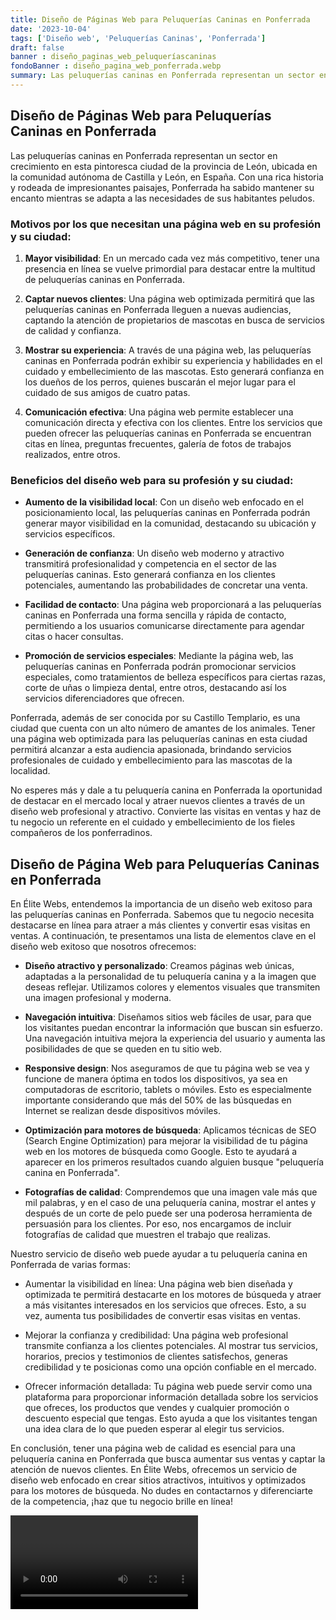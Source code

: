 ```yaml
---
title: Diseño de Páginas Web para Peluquerías Caninas en Ponferrada
date: '2023-10-04'
tags: ['Diseño web', 'Peluquerías Caninas', 'Ponferrada']
draft: false
banner : diseño_paginas_web_peluqueríascaninas
fondoBanner : diseño_pagina_web_ponferrada.webp
summary: Las peluquerías caninas en Ponferrada representan un sector en crecimiento en esta pintoresca ciudad de la provincia de León, ubicada en la comunidad autónoma de Castilla y León, en España. Con una rica historia y rodeada de impresionantes paisajes, Ponferrada ha sabido mantener su encanto mientras se adapta a las necesidades de sus habitantes peludos.
---
```


## Diseño de Páginas Web para Peluquerías Caninas en Ponferrada

Las peluquerías caninas en Ponferrada representan un sector en crecimiento en esta pintoresca ciudad de la provincia de León, ubicada en la comunidad autónoma de Castilla y León, en España. Con una rica historia y rodeada de impresionantes paisajes, Ponferrada ha sabido mantener su encanto mientras se adapta a las necesidades de sus habitantes peludos.

### Motivos por los que necesitan una página web en su profesión y su ciudad:

1. **Mayor visibilidad**: En un mercado cada vez más competitivo, tener una presencia en línea se vuelve primordial para destacar entre la multitud de peluquerías caninas en Ponferrada.

2. **Captar nuevos clientes**: Una página web optimizada permitirá que las peluquerías caninas en Ponferrada lleguen a nuevas audiencias, captando la atención de propietarios de mascotas en busca de servicios de calidad y confianza.

3. **Mostrar su experiencia**: A través de una página web, las peluquerías caninas en Ponferrada podrán exhibir su experiencia y habilidades en el cuidado y embellecimiento de las mascotas. Esto generará confianza en los dueños de los perros, quienes buscarán el mejor lugar para el cuidado de sus amigos de cuatro patas.

4. **Comunicación efectiva**: Una página web permite establecer una comunicación directa y efectiva con los clientes. Entre los servicios que pueden ofrecer las peluquerías caninas en Ponferrada se encuentran citas en línea, preguntas frecuentes, galería de fotos de trabajos realizados, entre otros.

### Beneficios del diseño web para su profesión y su ciudad:

- **Aumento de la visibilidad local**: Con un diseño web enfocado en el posicionamiento local, las peluquerías caninas en Ponferrada podrán generar mayor visibilidad en la comunidad, destacando su ubicación y servicios específicos.

- **Generación de confianza**: Un diseño web moderno y atractivo transmitirá profesionalidad y competencia en el sector de las peluquerías caninas. Esto generará confianza en los clientes potenciales, aumentando las probabilidades de concretar una venta.

- **Facilidad de contacto**: Una página web proporcionará a las peluquerías caninas en Ponferrada una forma sencilla y rápida de contacto, permitiendo a los usuarios comunicarse directamente para agendar citas o hacer consultas.

- **Promoción de servicios especiales**: Mediante la página web, las peluquerías caninas en Ponferrada podrán promocionar servicios especiales, como tratamientos de belleza específicos para ciertas razas, corte de uñas o limpieza dental, entre otros, destacando así los servicios diferenciadores que ofrecen.

Ponferrada, además de ser conocida por su Castillo Templario, es una ciudad que cuenta con un alto número de amantes de los animales. Tener una página web optimizada para las peluquerías caninas en esta ciudad permitirá alcanzar a esta audiencia apasionada, brindando servicios profesionales de cuidado y embellecimiento para las mascotas de la localidad.

No esperes más y dale a tu peluquería canina en Ponferrada la oportunidad de destacar en el mercado local y atraer nuevos clientes a través de un diseño web profesional y atractivo. Convierte las visitas en ventas y haz de tu negocio un referente en el cuidado y embellecimiento de los fieles compañeros de los ponferradinos.

<GifSeo />

<Cta />

## Diseño de Página Web para Peluquerías Caninas en Ponferrada

En Élite Webs, entendemos la importancia de un diseño web exitoso para las peluquerías caninas en Ponferrada. Sabemos que tu negocio necesita destacarse en línea para atraer a más clientes y convertir esas visitas en ventas. A continuación, te presentamos una lista de elementos clave en el diseño web exitoso que nosotros ofrecemos:

- **Diseño atractivo y personalizado**: Creamos páginas web únicas, adaptadas a la personalidad de tu peluquería canina y a la imagen que deseas reflejar. Utilizamos colores y elementos visuales que transmiten una imagen profesional y moderna.

- **Navegación intuitiva**: Diseñamos sitios web fáciles de usar, para que los visitantes puedan encontrar la información que buscan sin esfuerzo. Una navegación intuitiva mejora la experiencia del usuario y aumenta las posibilidades de que se queden en tu sitio web.

- **Responsive design**: Nos aseguramos de que tu página web se vea y funcione de manera óptima en todos los dispositivos, ya sea en computadoras de escritorio, tablets o móviles. Esto es especialmente importante considerando que más del 50% de las búsquedas en Internet se realizan desde dispositivos móviles.

- **Optimización para motores de búsqueda**: Aplicamos técnicas de SEO (Search Engine Optimization) para mejorar la visibilidad de tu página web en los motores de búsqueda como Google. Esto te ayudará a aparecer en los primeros resultados cuando alguien busque "peluquería canina en Ponferrada".

- **Fotografías de calidad**: Comprendemos que una imagen vale más que mil palabras, y en el caso de una peluquería canina, mostrar el antes y después de un corte de pelo puede ser una poderosa herramienta de persuasión para los clientes. Por eso, nos encargamos de incluir fotografías de calidad que muestren el trabajo que realizas.

Nuestro servicio de diseño web puede ayudar a tu peluquería canina en Ponferrada de varias formas:

- Aumentar la visibilidad en línea: Una página web bien diseñada y optimizada te permitirá destacarte en los motores de búsqueda y atraer a más visitantes interesados en los servicios que ofreces. Esto, a su vez, aumenta tus posibilidades de convertir esas visitas en ventas.

- Mejorar la confianza y credibilidad: Una página web profesional transmite confianza a los clientes potenciales. Al mostrar tus servicios, horarios, precios y testimonios de clientes satisfechos, generas credibilidad y te posicionas como una opción confiable en el mercado.

- Ofrecer información detallada: Tu página web puede servir como una plataforma para proporcionar información detallada sobre los servicios que ofreces, los productos que vendes y cualquier promoción o descuento especial que tengas. Esto ayuda a que los visitantes tengan una idea clara de lo que pueden esperar al elegir tus servicios.

En conclusión, tener una página web de calidad es esencial para una peluquería canina en Ponferrada que busca aumentar sus ventas y captar la atención de nuevos clientes. En Élite Webs, ofrecemos un servicio de diseño web enfocado en crear sitios atractivos, intuitivos y optimizados para los motores de búsqueda. No dudes en contactarnos y diferenciarte de la competencia, ¡haz que tu negocio brille en línea!

<Video />

<CtaBot job='Peluquerías Caninas' city='Ponferrada'/>

<Gmaps query='Ponferrada+españa+maps' />